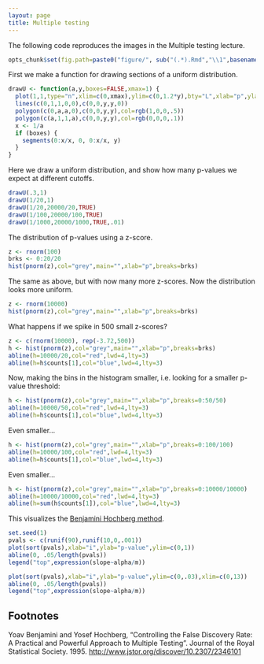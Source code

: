 ```yaml
---
layout: page
title: Multiple testing
---
```


The following code reproduces the images in the Multiple testing lecture.

```r
opts_chunk$set(fig.path=paste0("figure/", sub("(.*).Rmd","\\1",basename(knitr:::knit_concord$get('infile'))), "-"))
```

First we make a function for drawing sections of a uniform distribution.

```r
drawU <- function(a,y,boxes=FALSE,xmax=1) {
  plot(1,1,type="n",xlim=c(0,xmax),ylim=c(0,1.2*y),bty="L",xlab="p",ylab="",las=1)
  lines(c(0,1,1,0,0),c(0,0,y,y,0))
  polygon(c(0,a,a,0),c(0,0,y,y),col=rgb(1,0,0,.5))
  polygon(c(a,1,1,a),c(0,0,y,y),col=rgb(0,0,0,.1))
  x <- 1/a
  if (boxes) {
    segments(0:x/x, 0, 0:x/x, y)
  }
}
```

Here we draw a uniform distribution, and show how many p-values we expect at different cutoffs.

```r
drawU(.3,1)
drawU(1/20,1)
drawU(1/20,20000/20,TRUE)
drawU(1/100,20000/100,TRUE)
drawU(1/1000,20000/1000,TRUE,.01)
```

The distribution of p-values using a z-score.

```r
z <- rnorm(100)
brks <- 0:20/20
hist(pnorm(z),col="grey",main="",xlab="p",breaks=brks)
```

The same as above, but with now many more z-scores. Now the distribution looks more uniform.

```r
z <- rnorm(10000)
hist(pnorm(z),col="grey",main="",xlab="p",breaks=brks)
```

What happens if we spike in 500 small z-scores?

```r
z <- c(rnorm(10000), rep(-3.72,500))
h <- hist(pnorm(z),col="grey",main="",xlab="p",breaks=brks)
abline(h=10000/20,col="red",lwd=4,lty=3)
abline(h=h$counts[1],col="blue",lwd=4,lty=3)
```

Now, making the bins in the histogram smaller, i.e. looking for a smaller p-value threshold:

```r
h <- hist(pnorm(z),col="grey",main="",xlab="p",breaks=0:50/50)
abline(h=10000/50,col="red",lwd=4,lty=3)
abline(h=h$counts[1],col="blue",lwd=4,lty=3)
```

Even smaller...

```r
h <- hist(pnorm(z),col="grey",main="",xlab="p",breaks=0:100/100)
abline(h=10000/100,col="red",lwd=4,lty=3)
abline(h=h$counts[1],col="blue",lwd=4,lty=3)
```

Even smaller...

```r
h <- hist(pnorm(z),col="grey",main="",xlab="p",breaks=0:10000/10000)
abline(h=10000/10000,col="red",lwd=4,lty=3)
abline(h=sum(h$counts[1]),col="blue",lwd=4,lty=3)
```

This visualizes the [Benjamini Hochberg method](#foot).

```r
set.seed(1)
pvals <- c(runif(90),runif(10,0,.001))
plot(sort(pvals),xlab="i",ylab="p-value",ylim=c(0,1))
abline(0, .05/length(pvals))
legend("top",expression(slope~alpha/m))
```

```r
plot(sort(pvals),xlab="i",ylab="p-value",ylim=c(0,.03),xlim=c(0,13))
abline(0, .05/length(pvals))
legend("top",expression(slope~alpha/m))
```

## Footnotes <a name="foot"></a>

Yoav Benjamini and Yosef Hochberg, "Controlling the False Discovery Rate: A Practical and Powerful Approach to Multiple Testing". Journal of the Royal Statistical Society. 1995.
<http://www.jstor.org/discover/10.2307/2346101>
